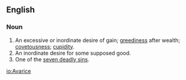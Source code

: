 ==English==
===Noun===
#An excessive or inordinate desire of gain; [[greed]]iness after wealth; [[covetousness]]; [[cupidity]].
#An inordinate desire for some supposed good.
#One of the [[seven deadly sins]].

[[io:Avarice]]